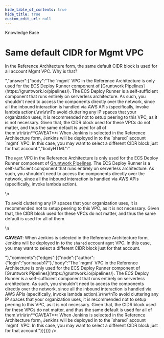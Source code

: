 ```yaml
---
hide_table_of_contents: true
hide_title: true
custom_edit_url: null
---
```



<CenterLayout>
<span class="title">Knowledge Base</span>
<h1>Same default CIDR for Mgmt VPC</h1>
<GitHub json={{"id":"D_kwDOF8slf84ANyQz","number":37,"author":{"login":"yorinasub17"},"title":"Same default CIDR for Mgmt VPC","body":"In the Reference Architecture form, the same default CIDR block is used for all account Mgmt VPC. Why is that?","bodyHTML":"<p dir=\"auto\">In the Reference Architecture form, the same default CIDR block is used for all account Mgmt VPC. Why is that?</p>","answer":{"body":"The `mgmt` VPC in the Reference Architecture is only used for the ECS Deploy Runner component of [Gruntwork Pipelines](https://gruntwork.io/pipelines/). The ECS Deploy Runner is a self-sufficient component that runs entirely on serverless architecture. As such, you shouldn't need to access the components directly over the network, since all the inbound interaction is handled via AWS APIs (specifically, invoke lambda action).\r\n\r\nTo avoid cluttering any IP spaces that your organization uses, it is recommended not to setup peering to this VPC, as it is not necessary. Given that, the CIDR block used for these VPCs do not matter, and thus the same default is used for all of them.\r\n\r\n**CAVEAT**: When Jenkins is selected in the Reference Architecture form, Jenkins will be deployed in to the `shared` account `mgmt` VPC. In this case, you may want to select a different CIDR block just for that account.","bodyHTML":"<p dir=\"auto\">The <code class=\"notranslate\">mgmt</code> VPC in the Reference Architecture is only used for the ECS Deploy Runner component of <a href=\"https://gruntwork.io/pipelines/\" rel=\"nofollow\">Gruntwork Pipelines</a>. The ECS Deploy Runner is a self-sufficient component that runs entirely on serverless architecture. As such, you shouldn't need to access the components directly over the network, since all the inbound interaction is handled via AWS APIs (specifically, invoke lambda action).</p>\n<p dir=\"auto\">To avoid cluttering any IP spaces that your organization uses, it is recommended not to setup peering to this VPC, as it is not necessary. Given that, the CIDR block used for these VPCs do not matter, and thus the same default is used for all of them.</p>\n<p dir=\"auto\"><strong>CAVEAT</strong>: When Jenkins is selected in the Reference Architecture form, Jenkins will be deployed in to the <code class=\"notranslate\">shared</code> account <code class=\"notranslate\">mgmt</code> VPC. In this case, you may want to select a different CIDR block just for that account.</p>"},"comments":{"edges":[{"node":{"author":{"login":"yorinasub17"},"body":"The `mgmt` VPC in the Reference Architecture is only used for the ECS Deploy Runner component of [Gruntwork Pipelines](https://gruntwork.io/pipelines/). The ECS Deploy Runner is a self-sufficient component that runs entirely on serverless architecture. As such, you shouldn't need to access the components directly over the network, since all the inbound interaction is handled via AWS APIs (specifically, invoke lambda action).\r\n\r\nTo avoid cluttering any IP spaces that your organization uses, it is recommended not to setup peering to this VPC, as it is not necessary. Given that, the CIDR block used for these VPCs do not matter, and thus the same default is used for all of them.\r\n\r\n**CAVEAT**: When Jenkins is selected in the Reference Architecture form, Jenkins will be deployed in to the `shared` account `mgmt` VPC. In this case, you may want to select a different CIDR block just for that account."}}]}}} />

</CenterLayout>
  

<!-- ##DOCS-SOURCER-START
{
  "sourcePlugin": "github-discussions",
  "hash": "f085b9bd4bd8997b4bc384bba28a54e4"
}
##DOCS-SOURCER-END -->
